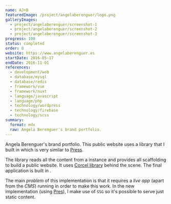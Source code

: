 ```yaml
---
name: AJ+B
featuredImage: /project/angelaberenguer/logo.png
galleryImages:
  - project/angelaberenguer/screenshot-1
  - project/angelaberenguer/screenshot-2
  - project/angelaberenguer/screenshot-3
progress: 100
status: completed
order: 8
website: https://www.angelaberenguer.es
startDate: 2016-05-17
endDate: 2016-11-01
references:
  - development/web
  - database/mysql
  - database/redis
  - framework/vue
  - framework/nuxt
  - language/javascript
  - language/php
  - technology/wordpress
  - technology/firebase
  - technology/scss
summary:
  format: mdx
  raw: Angela Berenguer's brand portfolio.
---
```


Angela Berenguer's brand portfolio. This public website uses a library that I built in [](php) which is very similar to [Press](/project/web/press).

The library reads all the content from a [](wordpress) instance and provides all scaffolding to build a public website. It uses [Corcel library](https://github.com/corcel/corcel) behind the scene. The final application is built in [](laravel).

The main _problem_ of this implementation is that it requires a _live app_ (apart from the _CMS_) running in order to make this work. In the new implementation (using [Pres](/project/web/press)), I make use of `SSG` so it's possible to serve just static content.
